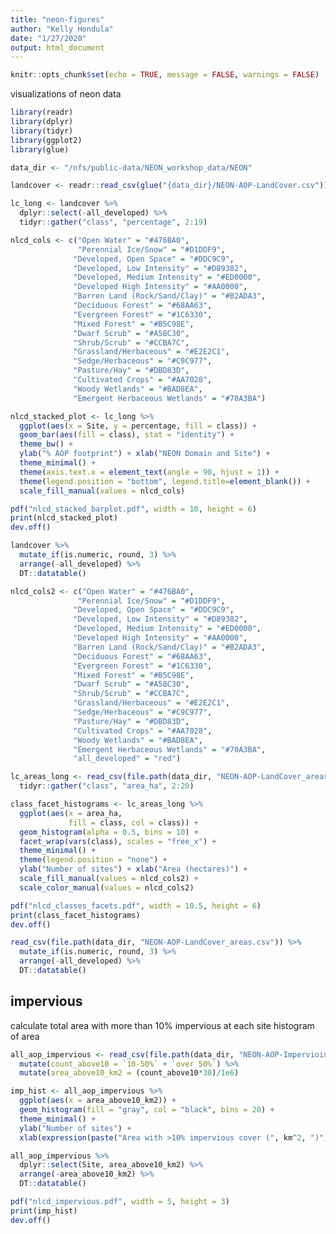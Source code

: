 ```yaml
---
title: "neon-figures"
author: "Kelly Hondula"
date: "1/27/2020"
output: html_document
---
```


```r
knitr::opts_chunk$set(echo = TRUE, message = FALSE, warnings = FALSE)
```

visualizations of neon data

```r
library(readr)
library(dplyr)
library(tidyr)
library(ggplot2)
library(glue)

data_dir <- "/nfs/public-data/NEON_workshop_data/NEON"

landcover <- readr::read_csv(glue("{data_dir}/NEON-AOP-LandCover.csv"))

lc_long <- landcover %>%
  dplyr::select(-all_developed) %>%
  tidyr::gather("class", "percentage", 2:19)

nlcd_cols <- c("Open Water" = "#476BA0", 
               "Perennial Ice/Snow" = "#D1DDF9",
              "Developed, Open Space" = "#DDC9C9", 
              "Developed, Low Intensity" = "#D89382", 
              "Developed, Medium Intensity" = "#ED0000", 
              "Developed High Intensity" = "#AA0000",
              "Barren Land (Rock/Sand/Clay)" = "#B2ADA3",
              "Deciduous Forest" = "#68AA63", 
              "Evergreen Forest" = "#1C6330", 
              "Mixed Forest" = "#B5C98E",
              "Dwarf Scrub" = "#A58C30", 
              "Shrub/Scrub" = "#CCBA7C",
              "Grassland/Herbaceous" = "#E2E2C1", 
              "Sedge/Herbaceous" = "#C9C977", 
              "Pasture/Hay" = "#DBD83D", 
              "Cultivated Crops" = "#AA7028",
              "Woody Wetlands" = "#BAD8EA", 
              "Emergent Herbaceous Wetlands" = "#70A3BA")

nlcd_stacked_plot <- lc_long %>%
  ggplot(aes(x = Site, y = percentage, fill = class)) +
  geom_bar(aes(fill = class), stat = "identity") +
  theme_bw() +
  ylab("% AOP footprint") + xlab("NEON Domain and Site") +
  theme_minimal() +
  theme(axis.text.x = element_text(angle = 90, hjust = 1)) +
  theme(legend.position = "bottom", legend.title=element_blank()) +
  scale_fill_manual(values = nlcd_cols)
```

```r
pdf("nlcd_stacked_barplot.pdf", width = 10, height = 6)
print(nlcd_stacked_plot)
dev.off()
```

```r
landcover %>% 
  mutate_if(is.numeric, round, 3) %>%
  arrange(-all_developed) %>%
  DT::datatable()
```

```r
nlcd_cols2 <- c("Open Water" = "#476BA0", 
               "Perennial Ice/Snow" = "#D1DDF9",
              "Developed, Open Space" = "#DDC9C9", 
              "Developed, Low Intensity" = "#D89382", 
              "Developed, Medium Intensity" = "#ED0000", 
              "Developed High Intensity" = "#AA0000",
              "Barren Land (Rock/Sand/Clay)" = "#B2ADA3",
              "Deciduous Forest" = "#68AA63", 
              "Evergreen Forest" = "#1C6330", 
              "Mixed Forest" = "#B5C98E",
              "Dwarf Scrub" = "#A58C30", 
              "Shrub/Scrub" = "#CCBA7C",
              "Grassland/Herbaceous" = "#E2E2C1", 
              "Sedge/Herbaceous" = "#C9C977", 
              "Pasture/Hay" = "#DBD83D", 
              "Cultivated Crops" = "#AA7028",
              "Woody Wetlands" = "#BAD8EA", 
              "Emergent Herbaceous Wetlands" = "#70A3BA",
              "all_developed" = "red")

lc_areas_long <- read_csv(file.path(data_dir, "NEON-AOP-LandCover_areas.csv")) %>%
  tidyr::gather("class", "area_ha", 2:20)

class_facet_histograms <- lc_areas_long %>%
  ggplot(aes(x = area_ha, 
             fill = class, col = class)) +
  geom_histogram(alpha = 0.5, bins = 10) +
  facet_wrap(vars(class), scales = "free_x") +
  theme_minimal() + 
  theme(legend.position = "none") +
  ylab("Number of sites") + xlab("Area (hectares)") +
  scale_fill_manual(values = nlcd_cols2) +
  scale_color_manual(values = nlcd_cols2)

```

```r
pdf("nlcd_classes_facets.pdf", width = 10.5, height = 6)
print(class_facet_histograms)
dev.off()
```

```r
read_csv(file.path(data_dir, "NEON-AOP-LandCover_areas.csv")) %>% 
  mutate_if(is.numeric, round, 3) %>%
  arrange(-all_developed) %>%
  DT::datatable()
```
## impervious

calculate total area with more than 10% impervious at each site
histogram of area

```r
all_aop_impervious <- read_csv(file.path(data_dir, "NEON-AOP-Impervioius.csv")) %>%
  mutate(count_above10 = `10-50%` + `over 50%`) %>%
  mutate(area_above10_km2 = (count_above10*30)/1e6)

imp_hist <- all_aop_impervious %>%
  ggplot(aes(x = area_above10_km2)) +
  geom_histogram(fill = "gray", col = "black", bins = 20) +
  theme_minimal() +
  ylab("Number of sites") + 
  xlab(expression(paste("Area with >10% impervious cover (", km^2, ")"))) 

```

```r
all_aop_impervious %>% 
  dplyr::select(Site, area_above10_km2) %>%
  arrange(-area_above10_km2) %>%
  DT::datatable()
```

```r
pdf("nlcd_impervious.pdf", width = 5, height = 3)
print(imp_hist)
dev.off()
```
